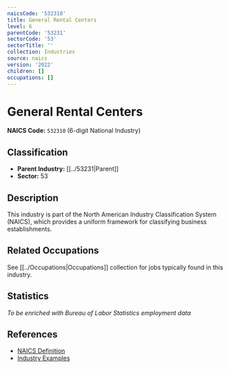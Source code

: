 ```yaml
---
naicsCode: '532310'
title: General Rental Centers
level: 6
parentCode: '53231'
sectorCode: '53'
sectorTitle: ''
collection: Industries
source: naics
version: '2022'
children: []
occupations: []
---
```

# General Rental Centers

**NAICS Code:** `532310` (6-digit National Industry)

## Classification

- **Parent Industry:** [[../53231|Parent]]
- **Sector:** 53

## Description

This industry is part of the North American Industry Classification System (NAICS), which provides a uniform framework for classifying business establishments.

## Related Occupations

See [[../Occupations|Occupations]] collection for jobs typically found in this industry.

## Statistics

*To be enriched with Bureau of Labor Statistics employment data*

## References

- [NAICS Definition](https://www.census.gov/naics/)
- [Industry Examples](https://www.census.gov/naics/2022NAICS/)
